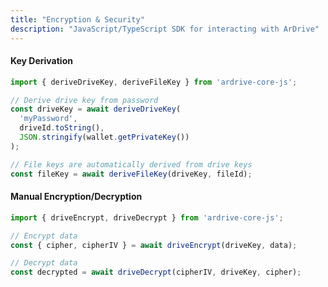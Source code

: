 ```yaml
---
title: "Encryption & Security"
description: "JavaScript/TypeScript SDK for interacting with ArDrive"
---
```


#### Key Derivation

```typescript
import { deriveDriveKey, deriveFileKey } from 'ardrive-core-js';

// Derive drive key from password
const driveKey = await deriveDriveKey(
  'myPassword',
  driveId.toString(),
  JSON.stringify(wallet.getPrivateKey())
);

// File keys are automatically derived from drive keys
const fileKey = await deriveFileKey(driveKey, fileId);
```

#### Manual Encryption/Decryption

```typescript
import { driveEncrypt, driveDecrypt } from 'ardrive-core-js';

// Encrypt data
const { cipher, cipherIV } = await driveEncrypt(driveKey, data);

// Decrypt data
const decrypted = await driveDecrypt(cipherIV, driveKey, cipher);
```